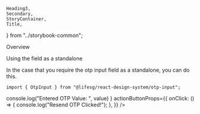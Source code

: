     Heading3,
    Secondary,
    StoryContainer,
    Title,
} from "../storybook-common";

<Meta title="Modules/OtpInput" component={OtpInput} />

<Title>OtpInput</Title>

<Secondary>Overview</Secondary>

<Heading3>Using the field as a standalone</Heading3>

In the case that you require the otp input field as a standalone, you can do this.

```tsx
import { OtpInput } from "@lifesg/react-design-system/otp-input";
```

<Canvas>
    <Story name="Standalone usage">
        <StoryContainer>
            <Container>
                <OtpInput
                    numOfInput={6}
                    cooldownDuration={60}
                    onChange={(value) =>
                        console.log("Entered OTP Value: ", value)
                    }
                    actionButtonProps={{
                        onClick: () => {
                            console.log("Resend OTP Clicked!");
                        },
                    }}
                />
            </Container>
        </StoryContainer>
    </Story>
</Canvas>
